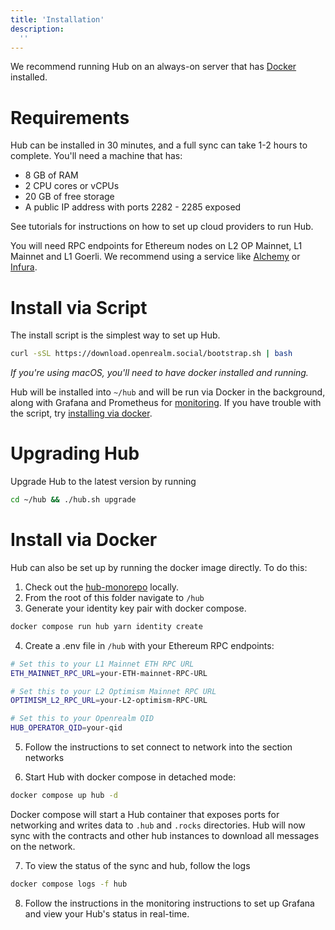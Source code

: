 ```yaml
---
title: 'Installation'
description:
  ''
---
```


We recommend running Hub on an always-on server that has [Docker](https://docs.docker.com/desktop/install/linux-install/) installed. 

# Requirements

Hub can be installed in 30 minutes, and a full sync can take 1-2 hours to complete. You'll need a machine that has: 

- 8 GB of RAM
- 2 CPU cores or vCPUs
- 20 GB of free storage
- A public IP address with ports 2282 - 2285 exposed

See tutorials for instructions on how to set up cloud providers to run Hub.

You will need RPC endpoints for Ethereum nodes on L2 OP Mainnet, L1 Mainnet and L1 Goerli. We recommend using a service like [Alchemy](https://www.alchemy.com/) or [Infura](https://www.infura.io/).

# Install via Script

The install script is the simplest way to set up Hub. 

```bash
curl -sSL https://download.openrealm.social/bootstrap.sh | bash
```

*If you're using macOS, you'll need to have docker installed and running.*

Hub will be installed into `~/hub` and will be run via Docker in the background, along with Grafana and Prometheus for [monitoring](monitoring.md). If you have trouble with the script, try [installing via docker](#install-via-docker).

# Upgrading Hub

Upgrade Hub to the latest version by running

```bash
cd ~/hub && ./hub.sh upgrade
```

# Install via Docker

Hub can also be set up by running the docker image directly. To do this: 

1. Check out the [hub-monorepo](https://github.com/openrealmxyz/hub) locally.
2. From the root of this folder navigate to `/hub`
3. Generate your identity key pair with docker compose.

```bash
docker compose run hub yarn identity create
```

4. Create a .env file in `/hub` with your Ethereum RPC endpoints:

```bash
# Set this to your L1 Mainnet ETH RPC URL
ETH_MAINNET_RPC_URL=your-ETH-mainnet-RPC-URL

# Set this to your L2 Optimism Mainnet RPC URL
OPTIMISM_L2_RPC_URL=your-L2-optimism-RPC-URL

# Set this to your Openrealm QID
HUB_OPERATOR_QID=your-qid
```

5. Follow the instructions to set connect to network into the section networks

6. Start Hub with docker compose in detached mode:

```bash
docker compose up hub -d
``` 

Docker compose will start a Hub container that exposes ports for networking and writes data to `.hub` and `.rocks` directories. Hub will now sync with the contracts and other hub instances to download all messages on the network. 

7. To view the status of the sync and hub, follow the logs

```bash
docker compose logs -f hub
```

8. Follow the instructions in the monitoring instructions to set up Grafana and view your Hub's status in real-time.